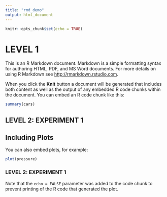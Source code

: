 ```yaml
---
title: "rmd_demo"
output: html_document
---
```


```r
knitr::opts_chunk$set(echo = TRUE)
```

# LEVEL 1

This is an R Markdown document. Markdown is a simple formatting syntax for authoring HTML, PDF, and MS Word documents. For more details on using R Markdown see <http://rmarkdown.rstudio.com>.

When you click the **Knit** button a document will be generated that includes both content as well as the output of any embedded R code chunks within the document. You can embed an R code chunk like this:

```r
summary(cars)

```


## LEVEL 2: EXPERIMENT 1
## Including Plots

You can also embed plots, for example:

```r
plot(pressure)
```


### LEVEL 2: EXPERIMENT 1
Note that the `echo = FALSE` parameter was added to the code chunk to prevent printing of the R code that generated the plot.
